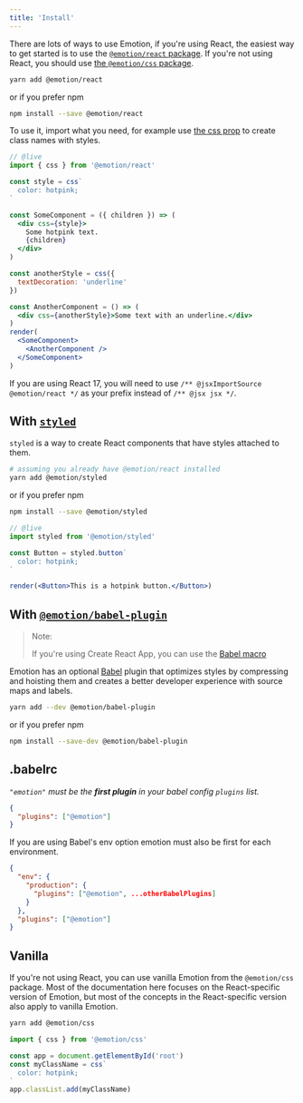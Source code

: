```yaml
---
title: 'Install'
---
```


There are lots of ways to use Emotion, if you're using React, the easiest way to get started is to use the [`@emotion/react` package](/packages/react). If you're not using React, you should use [the `@emotion/css` package](#vanilla).

```bash
yarn add @emotion/react
```

or if you prefer npm

```bash
npm install --save @emotion/react
```

To use it, import what you need, for example use [the css prop](/docs/css-prop.mdx) to create class names with styles.

```jsx
// @live
import { css } from '@emotion/react'

const style = css`
  color: hotpink;
`

const SomeComponent = ({ children }) => (
  <div css={style}>
    Some hotpink text.
    {children}
  </div>
)

const anotherStyle = css({
  textDecoration: 'underline'
})

const AnotherComponent = () => (
  <div css={anotherStyle}>Some text with an underline.</div>
)
render(
  <SomeComponent>
    <AnotherComponent />
  </SomeComponent>
)
```
If you are using React 17, you will need to use `/** @jsxImportSource @emotion/react */` as your prefix instead of `/** @jsx jsx */`.

## With [`styled`](/docs/styled.mdx)

`styled` is a way to create React components that have styles attached to them.

```bash
# assuming you already have @emotion/react installed
yarn add @emotion/styled
```

or if you prefer npm

```bash
npm install --save @emotion/styled
```

```jsx
// @live
import styled from '@emotion/styled'

const Button = styled.button`
  color: hotpink;
`

render(<Button>This is a hotpink button.</Button>)
```

## With [`@emotion/babel-plugin`](/packages/babel-plugin)

> Note:
>
> If you're using Create React App, you can use the [Babel macro](/docs/babel-macros.mdx)

Emotion has an optional [Babel](https://babeljs.io/) plugin that optimizes styles by compressing and hoisting them and creates a better developer experience with source maps and labels.

```bash
yarn add --dev @emotion/babel-plugin
```

or if you prefer npm

```bash
npm install --save-dev @emotion/babel-plugin
```

## .babelrc

_`"emotion"` must be the **first plugin** in your babel config `plugins` list._

```json
{
  "plugins": ["@emotion"]
}
```

If you are using Babel's env option emotion must also be first for each environment.

```json
{
  "env": {
    "production": {
      "plugins": ["@emotion", ...otherBabelPlugins]
    }
  },
  "plugins": ["@emotion"]
}
```

## Vanilla

If you're not using React, you can use vanilla Emotion from the `@emotion/css` package. Most of the documentation here focuses on the React-specific version of Emotion, but most of the concepts in the React-specific version also apply to vanilla Emotion.

```bash
yarn add @emotion/css
```

```jsx
import { css } from '@emotion/css'

const app = document.getElementById('root')
const myClassName = css`
  color: hotpink;
`
app.classList.add(myClassName)
```
